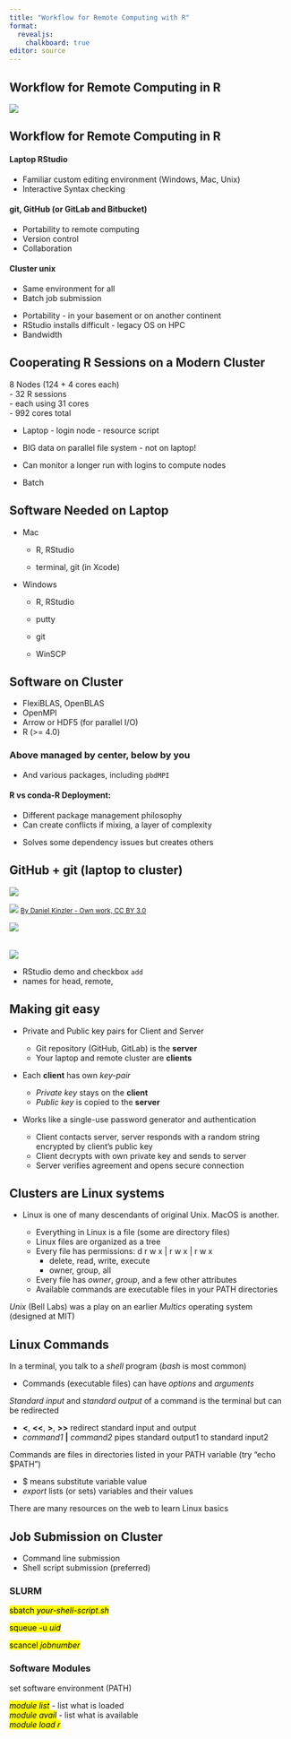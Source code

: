 ```yaml
---
title: "Workflow for Remote Computing with R"
format: 
  revealjs:
    chalkboard: true
editor: source
---
```


## Workflow for Remote Computing in R  

![](/pics/01-intro/Workflow.png)

## Workflow for Remote Computing in R {background-image="/pics/01-intro//Workflow.png" background-size="300px" background-position="bottom right" .smaller}

#### Laptop RStudio

-   Familiar custom editing environment (Windows, Mac, Unix)
-   Interactive Syntax checking

#### git, GitHub (or GitLab and Bitbucket)

-   Portability to remote computing
-   Version control
-   Collaboration

#### Cluster unix

-   Same environment for all
-   Batch job submission

::: notes
-   Portability - in your basement or on another continent
-   RStudio installs difficult - legacy OS on HPC
-   Bandwidth
:::

## Cooperating R Sessions on a Modern Cluster {background-image="/pics/01-intro/BatchRonClusterLaptop.jpg" background-size="1100px" background-position="bottom right"}

8 Nodes (124 + 4 cores each)\
- 32 R sessions\
- each using 31 cores\
- 992 cores total\

::: notes

-   Laptop - login node - resource script\

-   BIG data on parallel file system - not on laptop!\

-   Can monitor a longer run with logins to compute nodes\

-   Batch
:::

## Software Needed on Laptop {background-image="/pics/01-intro//Workflow.png" background-size="300px" background-position="bottom right"}

-   Mac
    -   R, RStudio

    -   terminal, git (in Xcode)
-   Windows
    -   R, RStudio

    -   putty

    -   git

    -   WinSCP

## Software on Cluster {background-image="/pics/01-intro//Workflow.png" background-size="300px" background-position="top right" .smaller}

-   FlexiBLAS, OpenBLAS
-   OpenMPI
-   Arrow or HDF5 (for parallel I/O)
-   R (\>= 4.0)

### Above managed by center, below by you

-   And various packages, including `pbdMPI`

#### R vs conda-R Deployment:

-   Different package management philosophy
-   Can create conflicts if mixing, a layer of complexity

::: notes
-   Solves some dependency issues but creates others
:::

## GitHub + git (laptop to cluster)

::: {layout="[1,3,1]"}
![](/pics/01-intro/WorkflowGit.jpg)

![](/pics/01-intro/Git_operations.svg) [<small>By Daniel Kinzler - Own work, CC BY 3.0</small>](https://commons.wikimedia.org/w/index.php?curid=25223536)

![](/pics/01-intro/WorkflowCluster.jpg){fig-align="top"}
$$\qquad$$
![](/pics/01-intro/WorkflowLaptop.jpg){fig-align="bottom"}
:::

::: notes
* RStudio demo and checkbox `add`
* names for head, remote, 
:::

## Making **git** easy {background-image="/pics/01-intro/WorkflowPushPull.jpg" background-size="300px" background-position="top right" .smaller}

-   Private and Public key pairs for Client and Server

    -   Git repository (GitHub, GitLab) is the **server**
    -   Your laptop and remote cluster are **clients**

-   Each **client** has own *key-pair*

    -   *Private key* stays on the **client**
    -   *Public key* is copied to the **server**

-   Works like a single-use password generator and authentication

    -   Client contacts server, server responds with a random string encrypted by client's public key
    -   Client decrypts with own private key and sends to server
    -   Server verifies agreement and opens secure connection

## Clusters are Linux systems {background-image="/pics/01-intro//WorkflowCluster.jpg" background-size="300px" background-position="top right" .smaller}

-   Linux is one of many descendants of original Unix. MacOS is another.

    -   Everything in Linux is a file (some are directory files)
    -   Linux files are organized as a tree
    -   Every file has permissions: d r w x | r w x | r w x
        -  delete, read, write, execute
        -  owner, group, all
    -   Every file has *owner*, *group*, and a few other attributes
    -   Available commands are executable files in your PATH directories

::: notes
*Unix* (Bell Labs) was a play on an earlier *Multics* operating system (designed at MIT)
:::

## Linux Commands {.smaller background-image="/pics/01-intro//WorkflowCluster.jpg" background-size="300px" background-position="top right"}

In a terminal, you talk to a *shell* program (*bash* is most common)

-   Commands (executable files) can have *options* and *arguments*

*Standard input* and *standard output* of a command is the terminal but can be redirected

-   **\<**, **\<\<**, **\>**, **\>\>** redirect standard input and output
-   *command1* **\|** *command2* pipes standard output1 to standard input2

Commands are files in directories listed in your PATH variable (try "echo \$PATH")

-   \$ means substitute variable value
-   *export* lists (or sets) variables and their values

There are many resources on the web to learn Linux basics

## Job Submission on Cluster {.smaller background-image="/pics/01-intro//WorkflowCluster.jpg" background-size="300px" background-position="top right"}

-   Command line submission
-   Shell script submission (preferred)

### SLURM

<mark>sbatch *your-shell-script.sh* </mark>

<mark>squeue -u *uid*</mark>

<mark>scancel *jobnumber*</mark>

### Software Modules

set software environment (PATH)

<mark>*module list*</mark> - list what is loaded\
<mark>*module avail*</mark> - list what is available\
<mark>*module load r*</mark>

